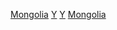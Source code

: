 {{Commonscat|Sportspeople from Mongolia}}

[[Category:各國運動員|Mongolia]]
[[Category:各职业蒙古国人物|Y]]
[[Category:蒙古国体育|Y]]
[[Category:亚洲运动员|Mongolia]]